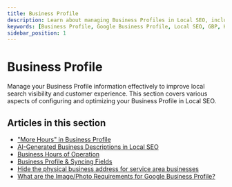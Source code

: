 ```yaml
---
title: Business Profile
description: Learn about managing Business Profiles in Local SEO, including hours of operation, business descriptions, address settings, and image requirements.
keywords: [Business Profile, Google Business Profile, Local SEO, GBP, Hours of Operation, Business Descriptions, Service Area Business]
sidebar_position: 1
---
```


# Business Profile

Manage your Business Profile information effectively to improve local search visibility and customer experience. This section covers various aspects of configuring and optimizing your Business Profile in Local SEO.

## Articles in this section

- ["More Hours" in Business Profile](./more-hours-in-business-profile)
- [AI-Generated Business Descriptions in Local SEO](./ai-generated-business-descriptions-in-local-seo)
- [Business Hours of Operation](./business-hours-of-operation)
- [Business Profile & Syncing Fields](./business-profile-syncing-fields)
- [Hide the physical business address for service area businesses](./hide-physical-address-service-area-businesses)
- [What are the Image/Photo Requirements for Google Business Profile?](./image-photo-requirements)
